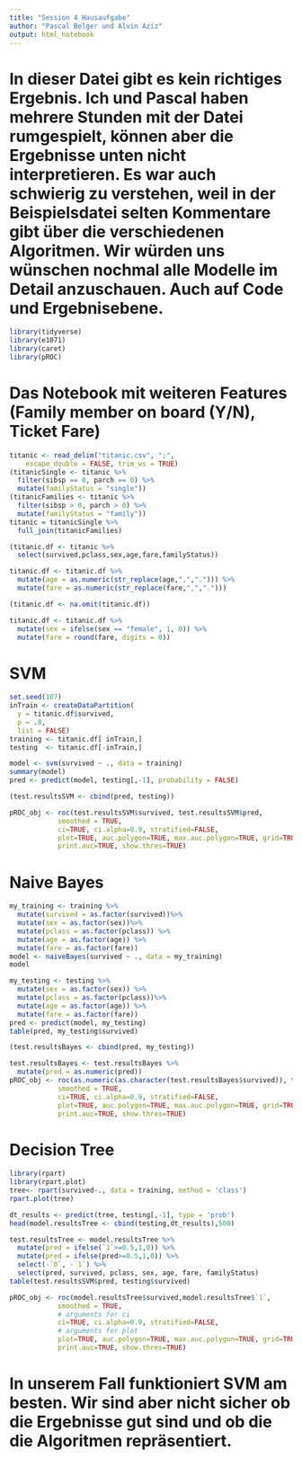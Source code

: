 ```yaml
---
title: "Session 4 Hausaufgabe"
author: "Pascal Belger und Alvin Aziz"
output: html_notebook
---
```

# In dieser Datei gibt es kein richtiges Ergebnis. Ich und Pascal haben mehrere Stunden mit der Datei rumgespielt, können aber die Ergebnisse unten nicht interpretieren. Es war auch schwierig zu verstehen, weil in der Beispielsdatei selten Kommentare gibt über die verschiedenen Algoritmen. Wir würden uns wünschen nochmal alle Modelle im Detail anzuschauen. Auch auf Code und Ergebnisebene.

```r
library(tidyverse)
library(e1071)
library(caret)
library(pROC)
```



# Das Notebook mit weiteren Features (Family member on board (Y/N),  Ticket Fare)
```r
titanic <- read_delim("titanic.csv", ";", 
    escape_double = FALSE, trim_ws = TRUE)
(titanicSingle <- titanic %>% 
  filter(sibsp == 0, parch == 0) %>% 
  mutate(familyStatus = "single"))
(titanicFamilies <- titanic %>% 
  filter(sibsp > 0, parch > 0) %>% 
  mutate(familyStatus = "family"))
titanic = titanicSingle %>% 
  full_join(titanicFamilies)
```
```r
(titanic.df <- titanic %>%
  select(survived,pclass,sex,age,fare,familyStatus))
```

```r
titanic.df <- titanic.df %>%
  mutate(age = as.numeric(str_replace(age,",","."))) %>% 
  mutate(fare = as.numeric(str_replace(fare,",",".")))
```

```r
(titanic.df <- na.omit(titanic.df))
```

```r
titanic.df <- titanic.df %>%
  mutate(sex = ifelse(sex == "female", 1, 0)) %>% 
  mutate(fare = round(fare, digits = 0))
```

# SVM

```r
set.seed(107)
inTrain <- createDataPartition(
  y = titanic.df$survived,
  p = .8,
  list = FALSE)
training <- titanic.df[ inTrain,]
testing  <- titanic.df[-inTrain,]
```

```r
model <- svm(survived ~ ., data = training)
summary(model)
pred <- predict(model, testing[,-1], probability = FALSE)
```

```r
(test.resultsSVM <- cbind(pred, testing))
```


```r
pROC_obj <- roc(test.resultsSVM$survived, test.resultsSVM$pred,
            smoothed = TRUE,
            ci=TRUE, ci.alpha=0.9, stratified=FALSE,
            plot=TRUE, auc.polygon=TRUE, max.auc.polygon=TRUE, grid=TRUE,
            print.auc=TRUE, show.thres=TRUE)
```

# Naive Bayes

```r
my_training <- training %>%
  mutate(survived = as.factor(survived))%>%
  mutate(sex = as.factor(sex))%>%
  mutate(pclass = as.factor(pclass)) %>%
  mutate(age = as.factor(age)) %>%
  mutate(fare = as.factor(fare))
model <- naiveBayes(survived ~ ., data = my_training)
model
```

```r
my_testing <- testing %>%
  mutate(sex = as.factor(sex)) %>%
  mutate(pclass = as.factor(pclass))%>%
  mutate(age = as.factor(age)) %>% 
  mutate(fare = as.factor(fare))
pred <- predict(model, my_testing)
table(pred, my_testing$survived)
```


```r
(test.resultsBayes <- cbind(pred, my_testing))
```

```r
test.resultsBayes <- test.resultsBayes %>%
  mutate(pred = as.numeric(pred))
pROC_obj <- roc(as.numeric(as.character(test.resultsBayes$survived)), test.resultsBayes$pred,
            smoothed = TRUE,
            ci=TRUE, ci.alpha=0.9, stratified=FALSE,
            plot=TRUE, auc.polygon=TRUE, max.auc.polygon=TRUE, grid=TRUE,
            print.auc=TRUE, show.thres=TRUE)
```
# Decision Tree

```r
library(rpart)
library(rpart.plot)
tree<- rpart(survived~., data = training, method = 'class')
rpart.plot(tree)
```
```r
dt_results <- predict(tree, testing[,-1], type = 'prob')
head(model.resultsTree <- cbind(testing,dt_results),500)
```
```r
test.resultsTree <- model.resultsTree %>%
  mutate(pred = ifelse(`1`>=0.5,1,0)) %>% 
  mutate(pred = ifelse(pred>=0.5,1,0)) %>% 
  select(-`0`, -`1`) %>% 
  select(pred, survived, pclass, sex, age, fare, familyStatus)
table(test.resultsSVM$pred, testing$survived)
```


```r
pROC_obj <- roc(model.resultsTree$survived,model.resultsTree$`1`,
            smoothed = TRUE,
            # arguments for ci
            ci=TRUE, ci.alpha=0.9, stratified=FALSE,
            # arguments for plot
            plot=TRUE, auc.polygon=TRUE, max.auc.polygon=TRUE, grid=TRUE,
            print.auc=TRUE, show.thres=TRUE)
```
# In unserem Fall funktioniert SVM am besten. Wir sind aber nicht sicher ob die Ergebnisse gut sind und ob die die Algoritmen repräsentiert. 